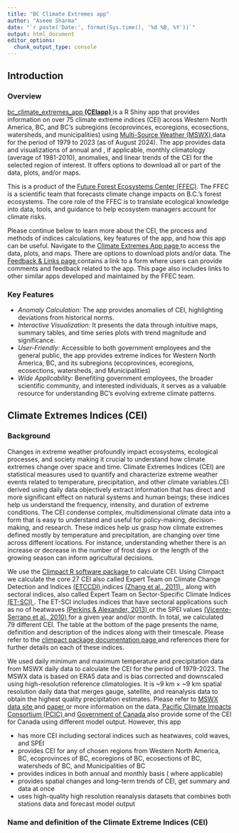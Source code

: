 ```yaml
---
title: "BC Climate Extremes app"
author: "Aseem Sharma"
date: "`r paste('Date:', format(Sys.time(), '%d %B, %Y'))`"
output: html_document
editor_options: 
  chunk_output_type: console
---
```

## **Introduction**
### **Overview**

<a href='https://bcgov-env.shinyapps.io/bc_climate_extremes_app/'> bc_climate_extremes_app **(CEIapp)** </a>  is a R Shiny app that provides information on over 75 climate extreme indices (CEI) across Western North America, BC, and BC’s subregions (ecoprovinces, ecoregions, ecosections, watersheds, and municipalities) using <a href='https://www.gloh2o.org/mswx/'> Multi-Source Weather (MSWX) </a>  data for the period of 1979 to 2023 (as of August 2024). The app provides data and visualizations of annual and , if applicable, monthly climatology (average of 1981-2010), anomalies, and linear trends of the CEI for the selected region of interest. It offers options to  download all or part of the data, plots, and/or maps.

This is a product of the <a href ='https://www2.gov.bc.ca/gov/content/environment/natural-resource-stewardship/natural-resources-climate-change/future-forest-ecosystems-centre#:~:text=The%20Future%20Forest%20Ecosystems%20Centre%20(FFEC)%20was%20officially%20established%20in,on%20B.C.%27s%20forest%20ecosystems.'> Future Forest Ecosystems Center (FFEC)</a>. The FFEC is a scientific team that forecasts climate change impacts on B.C.'s forest ecosystems. The core role of the FFEC is to translate ecological knowledge into data, tools, and guidance to help ecosystem managers account for climate risks.

Please continue below to learn more about the CEI, the process and methods of indices calculations, key features of the app, and how this app can be useful. 
Navigate to the <a href='https://bcgov-env.shinyapps.io/bc_climate_extremes_app/'> Climate Extremes App  page </a> to access the data, plots, and maps. There are options to download plots and/or data. The <a href='https://bcgov-env.shinyapps.io/bc_climate_extremes_app/Feedback & Links page' >Feedback & Links page </a> contains a link to a form where users can provide comments and feedback related to the app. This page also includes links to other similar apps developed and maintained by the FFEC team.

### **Key Features**
- *Anomaly Calculation:* The app provides anomalies of CEI, highlighting deviations from historical norms.
- *Interactive Visualization:* It presents the data through intuitive maps, summary tables, and time series plots with trend magnitude and significance.
- *User-Friendly:* Accessible to both government employees and the general public, the app provides extreme indices for Western North America, BC, and its subregions (ecoprovinces, ecoregions, ecosections, watersheds, and Municipalities)
- *Wide Applicability:* Benefiting government employees, the broader scientific community, and interested individuals, it serves as a valuable resource for understanding BC's evolving extreme climate patterns.

## **Climate Extremes Indices (CEI)**
### **Background**

Changes in extreme weather profoundly impact ecosystems, ecological processes, and society making it crucial to understand how climate extremes change over space and time. Climate Extremes Indices (CEI) are statistical measures used to quantify and characterize extreme weather events related to temperature, precipitation, and other climate variables.CEI derived using daily data objectively extract information that has direct and more significant effect on natural systems and human beings; these indices help us understand the frequency, intensity, and duration of extreme conditions. The CEI condense complex, multidimensional climate data into a form that is easy to understand and useful for policy-making, decision-making, and research. These indices help us grasp how climate extremes defined mostly by temperature and precipitation, are changing over time across different locations. For instance, understanding whether there is an increase or decrease in the number of frost days or the length of the growing season can inform agricultural decisions.

We use the <a href = 'https://climpact-sci.org/'> Climpact R software package </a> to calculate CEI. Using Climpact we calculate the core 27 CEI also called Expert Team on Climate Change Detection and Indices <a href ='https://etccdi.pacificclimate.org/indices.shtml'> (ETCCDI) </a> indices <a href = ' https://doi.org/10.1002/wcc.147'> (Zhang et al., 2011) </a> , along with sectoral indices, also called Expert Team on Sector-Specific Climate Indices <a href ='https://climpact-sci.org/about/project/'> (ET-SCI) </a>. The ET-SCI includes indices that have sectoral applications such as no of heatwaves <a href = 'https://doi.org/10.1175/JCLI-D-12-00383.1'> (Perkins & Alexander, 2013) </a> or the SPEI values <a href = 'https://doi.org/10.1175/2009JCLI2909.1'> (Vicente-Serrano et al., 2010) </a> for a given year and/or month. In total, we calculated 79 different CEI. The table at the bottom of the page presents the name, definition and description of the indices along with their timescale. Please refer to the <a href ='https://github.com/ARCCSS-extremes/climpact/blob/master/www/user_guide/Climpact_user_guide.md'>  climpact package documentation page </a> and references there for further details on each of these indices. 

We used daily minimum and maximum temperature and precipitation data from MSWX daily data to calculate the CEI for the period of 1979-2023. The MSWX data is based on ERA5 data and is bias corrected and downscaled using high-resolution reference climatologies. It is ~9 km × ~9 km spatial resolution daily data that merges gauge, satellite, and reanalysis data to obtain the highest quality precipitation estimates. Please refer to <a href = 'https://www.gloh2o.org/mswx/'>  MSWX data site </a> and <a href = 'https://doi.org/10.1175/BAMS-D-21-0145.1'> paper </a> or more information on the data.<a href = 'https://services.pacificclimate.org/pcex/app/#/data/climo/ce_cmip6_mbcn'> Pacific Climate Impacts Consortium (PCIC) </a> and <a href = 'https://climate-scenarios.canada.ca/?page=CanDCS6-indices'> Government of Canada </a> also provide some of the CEI for Canada using different model output. However, this app

- has more CEI including sectoral indices such as heatwaves, cold waves, and SPEI
- provides CEI for any of chosen regions from Western North America, BC, ecoprovinces of BC, ecoregions of BC, ecosections of BC, watersheds of BC, and Municipalities of BC
- provides indices in both annual and monthly basis ( where applicable)
- provides spatial changes and long-term trends of CEI, get summary and data at once
- uses high-quality high resolution reanalysis datasets that combines both stations data and forecast model output

### **Name and definition of the Climate Extreme Indices (CEI)**





